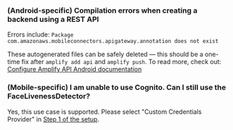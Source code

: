 ### (Android-specific) Compilation errors when creating a backend using a REST API
Errors include: `Package com.amazonaws.mobileconnectors.apigateway.annotation does not exist`

These autogenerated files can be safely deleted — this should be a one-time fix after `amplify add api` and `amplify push`. To read more, check out: [Configure Amplify API Android documentation](https://docs.amplify.aws/lib/restapi/getting-started/q/platform/android/#configure-api)

### (Mobile-specific) I am unable to use Cognito. Can I still use the FaceLivenessDetector?

Yes, this use case is supported.  Please select "Custom Credentials Provider" in [Step 1 of the setup](./#step-1-configure-auth).
